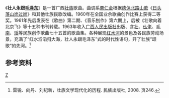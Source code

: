 {{multiple issues|
{{Expand|time=2011-10-16T05:57:58+00:00}}
{{Refimprove|time=2011-10-16T05:57:58+00:00}}
}}
《'''壮人永跟[[毛泽东|毛泽东]]'''》是一首广西[[壮族|壮族]]歌曲。曲调系[[粟仁金|粟仁金]]根据[[德保北路山歌|德保北路山歌]]《[[日头落山岗过岗|日头落山岗过岗]]》和其他壮族民歌改编。1960年在全国业余歌曲创作比赛上获得二等奖。1961年先后发表在《歌曲》第二期、《音乐刨作》第六期上，后被《壮歌向着北京飞》等十五种书刊转载。1963年收入[[广西人民出版社|广西人民出版社]]出版、含[[壯族|壮]]、[[仫佬|仫佬]]、[[毛南|毛南]]、[[瑶|瑶]]等民族创作歌曲七十五首的歌曲集。各种展现[[红水河|红水河]]的景色及各民族劳动场景，充满了“红水滔滔归大海，壮人永跟毛泽东”式的时代性语句，开了壮族“颂歌”的先河。<ref>雷锐、向丹、刘纪新，壮族文学现代化的历程. 民族出版社, 2008. 页246.</ref>

==参考资料==
{{reflist}}

[[Category:壮族音乐|Z]]